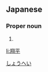 ==Japanese==
{{ja-kanjitab|翔|平}}

===Proper noun===
{{ja-pos|proper|しょうへい}}

# {{given name|male|lang=ja|sort=しょうへい}}
[[Category:Japanese male given names|しょうへい]]

[[li:翔平]]